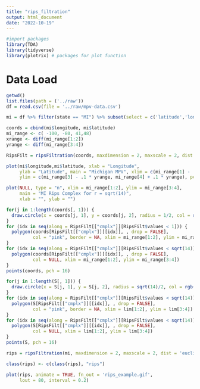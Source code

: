 ```yaml
---
title: "rips_filtration"
output: html_document
date: "2022-10-19"
---
```


```r
#import packages
library(TDA)
library(tidyverse)
library(plotrix) # packages for plot function
```

# Data Load
```r
getwd()
list.files(path = ('../raw'))
df = read.csv(file = '../raw/mpv-data.csv')
```

```r
mi = df %>% filter(state == "MI") %>% subset(select = c('latitude','longitude'))

coords = cbind(mi$longitude, mi$latitude)
mi_range <- c( -100, -80, 41,48)
xrange <- diff(mi_range[1:2])
yrange <- diff(mi_range[3:4])

RipsFilt = ripsFiltration(coords, maxdimension = 2, maxscale = 2, dist = 'euclidean')
```
```r
plot(mi$longitude,mi$latitude, xlab = "Longitude",
     ylab = "Latitude", main = "Michigan MPV", xlim = c(mi_range[1] - .1*xrange, mi_range[2] + .1*xrange),
     ylim = c(mi_range[3] - .1 * yrange, mi_range[4] + .1 * yrange), pch=20)

plot(NULL, type = "n", xlim = mi_range[1:2], ylim = mi_range[3:4],
     main = "MI Rips Complex for r = sqrt(14)",
     xlab = "", ylab = "")

for(j in 1:length(coords[, 1])) {
  draw.circle(x = coords[j, 1], y = coords[j, 2], radius = 1/2, col = rgb(0.1, 0.6, 0.1, 0.05))
}
for (idx in seq(along = RipsFilt[["cmplx"]][RipsFilt$values < 1])) {
  polygon(coords[RipsFilt[["cmplx"]][[idx]], , drop = FALSE],
          col = "pink", border = NA, xlim = mi_range[1:2], ylim = mi_range[3:4])
}
for (idx in seq(along = RipsFilt[["cmplx"]][RipsFilt$values < sqrt(14)])) {
  polygon(coords[RipsFilt[["cmplx"]][[idx]], , drop = FALSE],
          col = NULL, xlim = mi_range[1:2], ylim = mi_range[3:4])
}
points(coords, pch = 16)

```
```r
for(j in 1:length(S[, 1])) {
  draw.circle(x = S[j, 1], y = S[j, 2], radius = sqrt(14)/2, col = rgb(0.1, 0.6, 0.1, 0.05))
}
for (idx in seq(along = RipsFilt[["cmplx"]][RipsFilt$values < sqrt(14)])) {
  polygon(S[RipsFilt[["cmplx"]][[idx]], , drop = FALSE],
          col = "pink", border = NA, xlim = lim[1:2], ylim = lim[3:4])
}
for (idx in seq(along = RipsFilt[["cmplx"]][RipsFilt$values < sqrt(14)])) {
  polygon(S[RipsFilt[["cmplx"]][[idx]], , drop = FALSE],
          col = NULL, xlim = lim[1:2], ylim = lim[3:4])
}
points(S, pch = 16)
```

```r
rips = ripsFiltration(mi, maxdimension = 2, maxscale = 2, dist = 'euclidean')

class(rips) <- c(class(rips), "rips")

plot(rips, animate = TRUE, fn_out = 'rips_example.gif',
     lout = 80, interval = 0.2)


```

